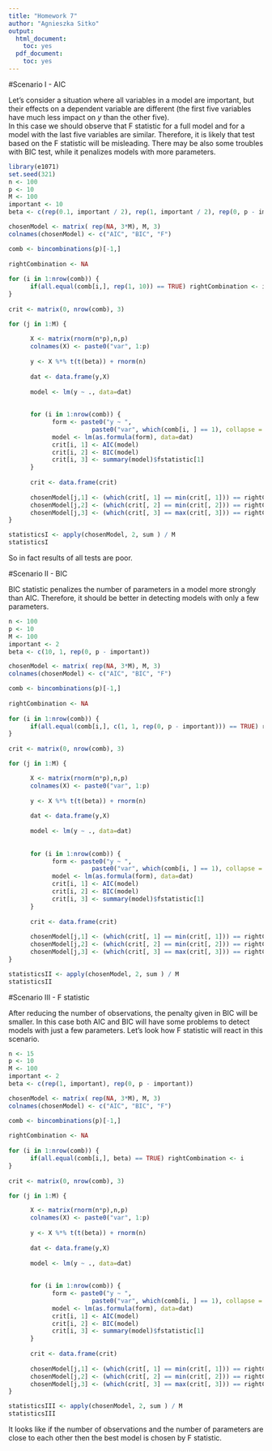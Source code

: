 ```yaml
---
title: "Homework 7"
author: "Agnieszka Sitko"
output:
  html_document:
    toc: yes
  pdf_document:
    toc: yes
---
```


#Scenario I - AIC 

Let's consider a situation where all variables in a model are important, but their effects on a dependent variable are different (the first five variables have much less impact on $y$ than the other five).  
In this case we should observe that F statistic for a full model and for a model with the last five variables are similar. Therefore, it is likely that test based on the F statistic will be misleading.
There may be also some troubles with BIC test, while it penalizes models with more parameters.

```r
library(e1071)
set.seed(321)
n <- 100
p <- 10
M <- 100
important <- 10
beta <- c(rep(0.1, important / 2), rep(1, important / 2), rep(0, p - important))

chosenModel <- matrix( rep(NA, 3*M), M, 3)
colnames(chosenModel) <- c("AIC", "BIC", "F")

comb <- bincombinations(p)[-1,]
      
rightCombination <- NA
      
for (i in 1:nrow(comb)) {
      if(all.equal(comb[i,], rep(1, 10)) == TRUE) rightCombination <- i
}
      
crit <- matrix(0, nrow(comb), 3)

for (j in 1:M) {
      
      X <- matrix(rnorm(n*p),n,p)
      colnames(X) <- paste0("var", 1:p)
      
      y <- X %*% t(t(beta)) + rnorm(n)
      
      dat <- data.frame(y,X)
      
      model <- lm(y ~ ., data=dat)
      
      
      for (i in 1:nrow(comb)) {
            form <- paste0("y ~ ",
                       paste0("var", which(comb[i, ] == 1), collapse = "+"))
            model <- lm(as.formula(form), data=dat)
            crit[i, 1] <- AIC(model)
            crit[i, 2] <- BIC(model)
            crit[i, 3] <- summary(model)$fstatistic[1]
      }
      
      crit <- data.frame(crit)
      
      chosenModel[j,1] <- (which(crit[, 1] == min(crit[, 1])) == rightCombination)
      chosenModel[j,2] <- (which(crit[, 2] == min(crit[, 2])) == rightCombination)
      chosenModel[j,3] <- (which(crit[, 3] == max(crit[, 3])) == rightCombination)
}

statisticsI <- apply(chosenModel, 2, sum ) / M 
statisticsI

```

So in fact results of all tests are poor.

#Scenario II - BIC 

BIC statistic penalizes the number of parameters in a model more strongly than AIC. Therefore, it should be better in detecting models with only a few parameters.
```r

n <- 100
p <- 10
M <- 100
important <- 2
beta <- c(10, 1, rep(0, p - important))

chosenModel <- matrix( rep(NA, 3*M), M, 3)
colnames(chosenModel) <- c("AIC", "BIC", "F")

comb <- bincombinations(p)[-1,]
      
rightCombination <- NA
      
for (i in 1:nrow(comb)) {
      if(all.equal(comb[i,], c(1, 1, rep(0, p - important))) == TRUE) rightCombination <- i
}
      
crit <- matrix(0, nrow(comb), 3)

for (j in 1:M) {

      X <- matrix(rnorm(n*p),n,p)
      colnames(X) <- paste0("var", 1:p)
      
      y <- X %*% t(t(beta)) + rnorm(n)
      
      dat <- data.frame(y,X)
      
      model <- lm(y ~ ., data=dat)
      
      
      for (i in 1:nrow(comb)) {
            form <- paste0("y ~ ",
                       paste0("var", which(comb[i, ] == 1), collapse = "+"))
            model <- lm(as.formula(form), data=dat)
            crit[i, 1] <- AIC(model)
            crit[i, 2] <- BIC(model)
            crit[i, 3] <- summary(model)$fstatistic[1]
      }
      
      crit <- data.frame(crit)
      
      chosenModel[j,1] <- (which(crit[, 1] == min(crit[, 1])) == rightCombination)
      chosenModel[j,2] <- (which(crit[, 2] == min(crit[, 2])) == rightCombination)
      chosenModel[j,3] <- (which(crit[, 3] == max(crit[, 3])) == rightCombination)
}

statisticsII <- apply(chosenModel, 2, sum ) / M 
statisticsII

```

#Scenario III - F statistic

After reducing the number of observations, the penalty given in BIC will be smaller. In this case both AIC and BIC will have some problems to detect models with just a few parameters. Let's look how F statistic will react in this scenario. 
```r
n <- 15
p <- 10
M <- 100
important <- 2
beta <- c(rep(1, important), rep(0, p - important))

chosenModel <- matrix( rep(NA, 3*M), M, 3)
colnames(chosenModel) <- c("AIC", "BIC", "F")

comb <- bincombinations(p)[-1,]
      
rightCombination <- NA
      
for (i in 1:nrow(comb)) {
      if(all.equal(comb[i,], beta) == TRUE) rightCombination <- i
}
      
crit <- matrix(0, nrow(comb), 3)

for (j in 1:M) {

      X <- matrix(rnorm(n*p),n,p)
      colnames(X) <- paste0("var", 1:p)
      
      y <- X %*% t(t(beta)) + rnorm(n)
      
      dat <- data.frame(y,X)
      
      model <- lm(y ~ ., data=dat)
      
      
      for (i in 1:nrow(comb)) {
            form <- paste0("y ~ ",
                       paste0("var", which(comb[i, ] == 1), collapse = "+"))
            model <- lm(as.formula(form), data=dat)
            crit[i, 1] <- AIC(model)
            crit[i, 2] <- BIC(model)
            crit[i, 3] <- summary(model)$fstatistic[1]
      }
      
      crit <- data.frame(crit)
      
      chosenModel[j,1] <- (which(crit[, 1] == min(crit[, 1])) == rightCombination)
      chosenModel[j,2] <- (which(crit[, 2] == min(crit[, 2])) == rightCombination)
      chosenModel[j,3] <- (which(crit[, 3] == max(crit[, 3])) == rightCombination)
}

statisticsIII <- apply(chosenModel, 2, sum ) / M 
statisticsIII
```

It looks like if the number of observations and the number of parameters are close to each other then the best model is chosen by F statistic.
